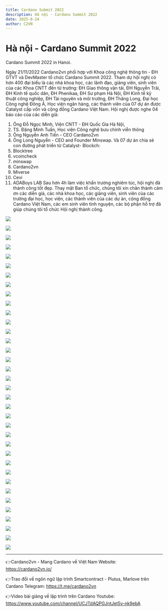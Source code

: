 ```yaml
---
title: Cardano Submit 2022
description: Hà nội - Cardano Summit 2022
date: 2025-8-24
author: C2VN
---
```

Hà nội - Cardano Summit 2022
=======================================

Cardano Summit 2022 in Hanoi.

Ngày 21/11/2022 Cardano2vn phối hợp với Khoa công nghệ thông tin - ĐH GTVT và DevMaster tổ chức Cardano Summit 2022. Tham dự hội nghị có hơn 400 đại biểu là các nhà khoa học, các lãnh đạo, giảng viên, sinh viên của các Khoa CNTT đến từ trường: ĐH Giao thông vận tải, ĐH Nguyễn Trãi, ĐH Kinh tế quốc dân, ĐH Phenikaa, ĐH Sư phạm Hà Nội, ĐH Kinh tế kỹ thuật công nghiệp, ĐH Tài nguyên và môi trường, ĐH Thăng Long, Đại học Công nghệ Đông Á, Học viện ngân hàng, các thành viên của 07 dự án được Catalyst cấp vốn và cộng đồng Cardano Việt Nam. 
Hội nghị được nghe 04 báo cáo của các diễn giả:
1. Ông Đỗ Ngọc Minh, Viện CNTT - ĐH Quốc Gia Hà Nội,
2. TS. Đặng Minh Tuấn, Học viện Công nghệ bưu chính viễn thông
3. Ông Nguyễn Anh Tiến - CEO Cardano2vn
4. Ông Long Nguyễn - CEO and Founder Minswap.
Và 07 dự án chia sẻ con đường phát triển từ Catalyst- Blockch:
 1. Blocktree
 2. vcoincheck
 3. minswap
 4. Cardano2vn
 5. Miverse
 6. Cevi
 7. ADABoys LAB
Sau hơn 4h làm việc khẩn trương nghiêm túc, hội nghị đã thành công tốt đẹp.
Thay mặt Ban tổ chức, chúng tôi xin chân thành cảm ơn các diễn giả, các nhà khoa học, các giảng viên, sinh viên của các trường đại học, học viện, các thành viên của các dự án, cộng đồng Cardano Việt Nam, các em sinh viên tình nguyện, các bộ phận hỗ trợ đã giúp chúng tôi tổ chức Hội nghị thành công.

![](./img/1.JPG)

![](./img/2.JPG)

![](./img/3.JPG)

![](./img/4.JPG)

![](./img/5.JPG)

![](./img/6.JPG)

![](./img/7.JPG)

![](./img/8.JPG)

![](./img/9.JPG)

![](./img/10.JPG)

![](./img/11.JPG)

![](./img/12.JPG)

![](./img/13.JPG)

![](./img/14.JPG)

![](./img/15.JPG)

![](./img/16.JPG)

![](./img/17.JPG)

![](./img/18.JPG)

![](./img/19.JPG)

![](./img/20.JPG)

![](./img/21.JPG)

![](./img/22.JPG)

![](./img/23.JPG)

![](./img/24.JPG)

![](./img/25.JPG)

![](./img/26.JPG)

![](./img/27.JPG)

![](./img/28.JPG)

![](./img/29.JPG)

![](./img/31.JPG)

![](./img/32.JPG)

![](./img/33.JPG)

![](./img/34.JPG)

![](./img/35.JPG)

![](./img/36.JPG)

![](./img/37.JPG)


------------------

👉Cardano2vn - Mang Cardano về Việt 
Nam Website: https://cardano2vn.io/ 

👉Trao đổi về ngôn ngữ lập trình Smartcontract - Plutus, Marlove trên Cardano
Telegram: https://t.me/cardano2vn 

👉Video bài giảng về lập trình trên Cardano
Youtube: https://www.youtube.com/channel/UCJTdAQPGJntJet5v-nk9ebA 

